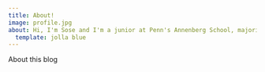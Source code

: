 ```yaml
---
title: About!
image: profile.jpg
about: Hi, I'm Sose and I'm a junior at Penn's Annenberg School, majoring in Communication with a concentration in data and network science. I also have minors in consumer psychology and history and plan on a career in corporate communications and marketing. COMM 4190 is the first class I've taken toward my concentration and these blogs show my growth with my first experiences using Github and Markdown. Read them to learn a bit about me and see my progress in this class! Feel free to reach out by email: sosehova@sas.upenn.edu  
  template: jolla blue
---
```


About this blog
